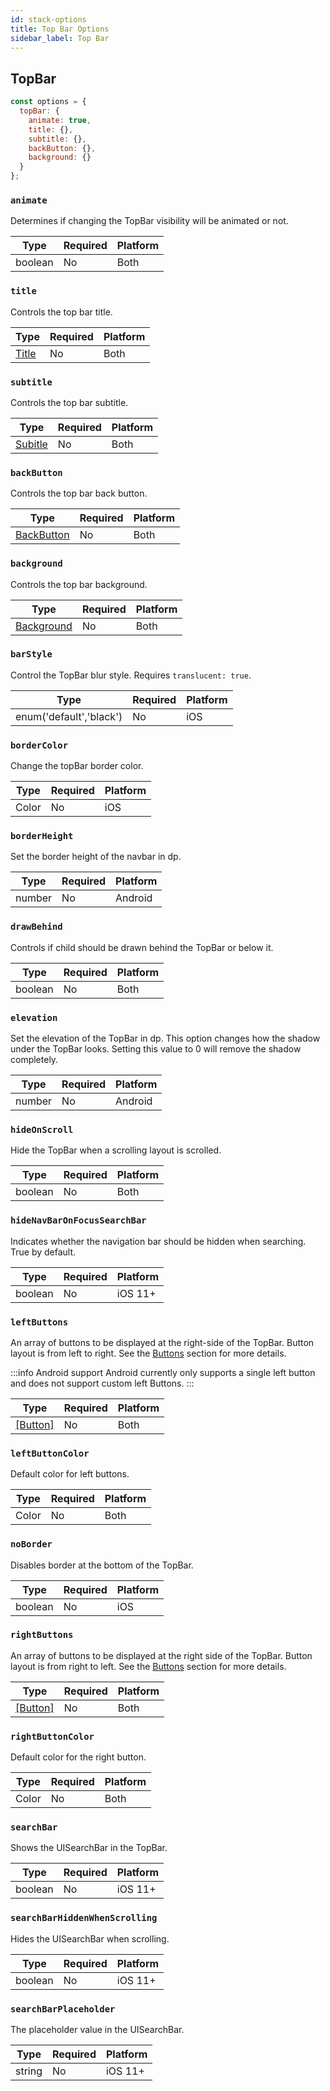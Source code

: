 ```yaml
---
id: stack-options
title: Top Bar Options
sidebar_label: Top Bar
---
```


## TopBar

```js
const options = {
  topBar: {
    animate: true,
    title: {},
    subtitle: {},
    backButton: {},
    background: {}
  }
};
```

### `animate`

Determines if changing the TopBar visibility will be animated or not.

| Type    | Required | Platform |
| ------- | -------- | -------- |
| boolean | No       | Both     |

### `title`

Controls the top bar title.

| Type                   | Required | Platform |
| ---------------------- | -------- | -------- |
| [Title](title-options.mdx) | No       | Both     |

### `subtitle`

Controls the top bar subtitle.

| Type                         | Required | Platform |
| ---------------------------- | -------- | -------- |
| [Subitle](subtitle-options.mdx) | No       | Both     |

### `backButton`

Controls the top bar back button.

| Type                              | Required | Platform |
| --------------------------------- | -------- | -------- |
| [BackButton](backButton-options.mdx) | No       | Both     |

### `background`

Controls the top bar background.

| Type                              | Required | Platform |
| --------------------------------- | -------- | -------- |
| [Background](background-options.mdx) | No       | Both     |

### `barStyle`

Control the TopBar blur style. Requires `translucent: true`.

| Type                    | Required | Platform |
| ----------------------- | -------- | -------- |
| enum('default','black') | No       | iOS      |

### `borderColor`

Change the topBar border color.

| Type  | Required | Platform |
| ----- | -------- | -------- |
| Color | No       | iOS      |

### `borderHeight`

Set the border height of the navbar in dp.

| Type   | Required | Platform |
| ------ | -------- | -------- |
| number | No       | Android  |

### `drawBehind`

Controls if child should be drawn behind the TopBar or below it.

| Type    | Required | Platform |
| ------- | -------- | -------- |
| boolean | No       | Both     |

### `elevation`

Set the elevation of the TopBar in dp. This option changes how the shadow under the TopBar looks. Setting this value to 0 will remove the shadow completely.

| Type   | Required | Platform |
| ------ | -------- | -------- |
| number | No       | Android  |

### `hideOnScroll`

Hide the TopBar when a scrolling layout is scrolled.

| Type    | Required | Platform |
| ------- | -------- | -------- |
| boolean | No       | Both     |

### `hideNavBarOnFocusSearchBar`

Indicates whether the navigation bar should be hidden when searching. True by default.

| Type    | Required | Platform |
| ------- | -------- | -------- |
| boolean | No       | iOS 11+  |

### `leftButtons`

An array of buttons to be displayed at the right-side of the TopBar. Button layout is from left to right. See the [Buttons](button-options) section for more details.

:::info Android support 
Android currently only supports a single left button and does not support custom left Buttons.
:::


| Type                           | Required | Platform |
| ------------------------------ | -------- | -------- |
| [[Button]](button-options.mdx) | No       | Both     |

### `leftButtonColor`

Default color for left buttons.

| Type  | Required | Platform |
| ----- | -------- | -------- |
| Color | No       | Both     |

### `noBorder`

Disables border at the bottom of the TopBar.

| Type    | Required | Platform |
| ------- | -------- | -------- |
| boolean | No       | iOS      |

### `rightButtons`

An array of buttons to be displayed at the right side of the TopBar. Button layout is from right to left. See the [Buttons](button-options) section for more details.

| Type                       | Required | Platform |
| -------------------------- | -------- | -------- |
| [[Button]](button-options.mdx) | No       | Both     |

### `rightButtonColor`

Default color for the right button.

| Type  | Required | Platform |
| ----- | -------- | -------- |
| Color | No       | Both     |

### `searchBar`

Shows the UISearchBar in the TopBar.

| Type    | Required | Platform |
| ------- | -------- | -------- |
| boolean | No       | iOS 11+  |

### `searchBarHiddenWhenScrolling`

Hides the UISearchBar when scrolling.

| Type    | Required | Platform |
| ------- | -------- | -------- |
| boolean | No       | iOS 11+  |

### `searchBarPlaceholder`

The placeholder value in the UISearchBar.

| Type   | Required | Platform |
| ------ | -------- | -------- |
| string | No       | iOS 11+  |
